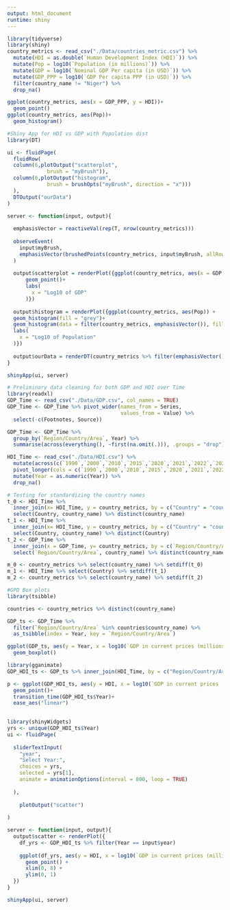 ```yaml
---
output: html_document
runtime: shiny
---
```

```r
library(tidyverse)
library(shiny)
country_metrics <- read_csv("./Data/countries_metric.csv") %>% 
  mutate(HDI = as.double(`Human Development Index (HDI)`)) %>%
  mutate(Pop = log10(`Population (in millions)`)) %>%  
  mutate(GDP = log10(`Nominal GDP Per capita (in USD)`)) %>%
  mutate(GDP_PPP = log10(`GDP Per capita PPP (in USD)`)) %>% 
  filter(country_name != "Niger") %>% 
  drop_na()

ggplot(country_metrics, aes(x = GDP_PPP, y = HDI))+
  geom_point()
ggplot(country_metrics, aes(Pop))+
  geom_histogram()
```

```r
#Shiny App for HDI vs GDP with Population dist
library(DT)

ui <- fluidPage(
  fluidRow(
  column(6,plotOutput("scatterplot",
             brush = "myBrush")),
  column(6,plotOutput("histogram",
             brush = brushOpts("myBrush", direction = "x")))
  ),
  DTOutput("ourData")
)

server <- function(input, output){
  
  emphasisVector = reactiveVal(rep(T, nrow(country_metrics)))
  
  observeEvent(
    input$myBrush,
    emphasisVector(brushedPoints(country_metrics, input$myBrush, allRows = T)$selected_)
  )
  
  output$scatterplot = renderPlot({ggplot(country_metrics, aes(x = GDP, y = HDI, alpha = emphasisVector()))+
      geom_point()+
      labs(
        x = "Log10 of GDP"
      )})
  
  output$histogram = renderPlot({ggplot(country_metrics, aes(Pop)) +
  geom_histogram(fill = "grey")+
  geom_histogram(data = filter(country_metrics, emphasisVector()), fill = "grey10")+
  labs(
    x = "Log10 of Population"
  )})
  
  output$ourData = renderDT(country_metrics %>% filter(emphasisVector()))
}

shinyApp(ui, server)
```

```r
# Preliminary data cleaning for both GDP and HDI over Time
library(readxl)
GDP_Time <- read_csv("./Data/GDP.csv", col_names = TRUE) 
GDP_Time <- GDP_Time %>% pivot_wider(names_from = Series,
                                     values_from = Value) %>% 
  select(-c(Footnotes, Source))

GDP_Time <- GDP_Time %>% 
  group_by(`Region/Country/Area`, Year) %>% 
  summarise(across(everything(), ~first(na.omit(.))), .groups = "drop")

HDI_Time <- read_csv("./Data/HDI.csv") %>% 
  mutate(across(c(`1990`,`2000`,`2010`,`2015`,`2020`,`2021`,`2022`,`2023`), as.numeric)) %>% 
  pivot_longer(cols = c(`1990`,`2000`,`2010`,`2015`,`2020`,`2021`,`2022`,`2023`), names_to = "Year", values_to = "HDI") %>%
  mutate(Year = as.numeric(Year)) %>% 
  drop_na()
```

```r
# Testing for standardizing the country names
t_0 <- HDI_Time %>% 
  inner_join(x= HDI_Time, y = country_metrics, by = c("Country" = "country_name"), keep = TRUE) %>% 
  select(Country, country_name) %>% distinct(country_name)
t_1 <- HDI_Time %>% 
  inner_join(x= HDI_Time, y = country_metrics, by = c("Country" = "country_name"), keep = TRUE) %>% 
  select(Country, country_name) %>% distinct(Country)
t_2 <- GDP_Time %>% 
  inner_join(x = GDP_Time, y= country_metrics, by = c(`Region/Country/Area` = "country_name"), keep = TRUE) %>% 
  select(`Region/Country/Area`, country_name) %>% distinct(country_name)

m_0 <- country_metrics %>% select(country_name) %>% setdiff(t_0)
m_1 <- HDI_Time %>% select(Country) %>% setdiff(t_1)
m_2 <- country_metrics %>% select(country_name) %>% setdiff(t_2)
```

```r
#GPD Box plots
library(tsibble)

countries <- country_metrics %>% distinct(country_name)

GDP_ts <- GDP_Time %>%
  filter(`Region/Country/Area` %in% countries$country_name) %>% 
  as_tsibble(index = Year, key = `Region/Country/Area`)

ggplot(GDP_ts, aes(y = Year, x = log10(`GDP in current prices (millions of US dollars)`), group = Year))+
  geom_boxplot()
```

```r
library(gganimate)
GDP_HDI_ts <- GDP_ts %>% inner_join(HDI_Time, by = c("Region/Country/Area" = "Country", 'Year'))

p <- ggplot(GDP_HDI_ts, aes(y = HDI, x = log10(`GDP in current prices (millions of US dollars)`), group = Year)) +
  geom_point()+
  transition_time(GDP_HDI_ts$Year)+
  ease_aes("linear")
  

```

```r
library(shinyWidgets)
yrs <- unique(GDP_HDI_ts$Year)
ui <- fluidPage(
  
  sliderTextInput(
    "year",
    "Select Year:",
    choices = yrs,
    selected = yrs[1],
    animate = animationOptions(interval = 800, loop = TRUE)
    
  ),
  
    plotOutput("scatter")
  
)

server <- function(input, output){
  output$scatter <- renderPlot({
    df_yrs <- GDP_HDI_ts %>% filter(Year == input$year)
    
    ggplot(df_yrs, aes(y = HDI, x = log10(`GDP in current prices (millions of US dollars)`))) +
      geom_point() +
      xlim(0, 8) +
      ylim(0, 1)
  })
}

shinyApp(ui, server)
```



